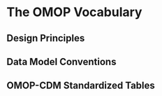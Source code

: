 # The OMOP Vocabulary{#omopVoca}

## Design Principles

## Data Model Conventions

## OMOP-CDM Standardized Tables

